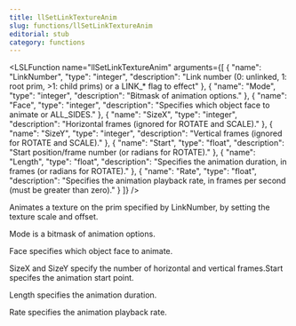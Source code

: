 ```yaml
---
title: llSetLinkTextureAnim
slug: functions/llSetLinkTextureAnim
editorial: stub
category: functions
---
```


<LSLFunction
	name="llSetLinkTextureAnim"
	arguments={[
	{
		"name": "LinkNumber",
		"type": "integer",
		"description": "Link number (0: unlinked, 1: root prim, &gt;1: child prims) or a LINK_* flag to effect"
	},
	{
		"name": "Mode",
		"type": "integer",
		"description": "Bitmask of animation options."
	},
	{
		"name": "Face",
		"type": "integer",
		"description": "Specifies which object face to animate or ALL_SIDES."
	},
	{
		"name": "SizeX",
		"type": "integer",
		"description": "Horizontal frames (ignored for ROTATE and SCALE)."
	},
	{
		"name": "SizeY",
		"type": "integer",
		"description": "Vertical frames (ignored for ROTATE and SCALE)."
	},
	{
		"name": "Start",
		"type": "float",
		"description": "Start position/frame number (or radians for ROTATE)."
	},
	{
		"name": "Length",
		"type": "float",
		"description": "Specifies the animation duration, in frames (or radians for ROTATE)."
	},
	{
		"name": "Rate",
		"type": "float",
		"description": "Specifies the animation playback rate, in frames per second (must be greater than zero)."
	}
]}
/>

Animates a texture on the prim specified by LinkNumber, by setting the texture scale and offset.

Mode is a bitmask of animation options.

Face specifies which object face to animate.

SizeX and SizeY specify the number of horizontal and vertical frames.Start specifes the animation start point.

Length specifies the animation duration.

Rate specifies the animation playback rate.
